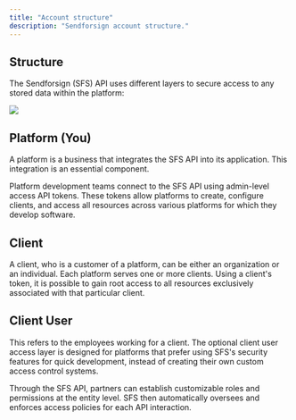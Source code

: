```yaml
---
title: "Account structure"
description: "Sendforsign account structure."
---
```


## Structure

The Sendforsign (SFS) API uses different layers to secure access to any stored data within the platform:
<Frame caption="Account structure">
  <img src="/api-reference/img/structure.png" />
</Frame>

## Platform (You)

A platform is a business that integrates the SFS API into its application. This integration is an essential component.

Platform development teams connect to the SFS API using admin-level access API tokens. 
These tokens allow platforms to create, configure clients, and access all resources across various 
platforms for which they develop software.

## Client

A client, who is a customer of a platform, can be either an organization or an individual. Each platform 
serves one or more clients. Using a client's token, it is possible to gain root access to all resources exclusively 
associated with that particular client.

## Client User

This refers to the employees working for a client. The optional client user access layer is designed for 
platforms that prefer using SFS's security features for quick development, instead of creating their own 
custom access control systems.

Through the SFS API, partners can establish customizable roles and permissions at the entity level. 
SFS then automatically oversees and enforces access policies for each API interaction.